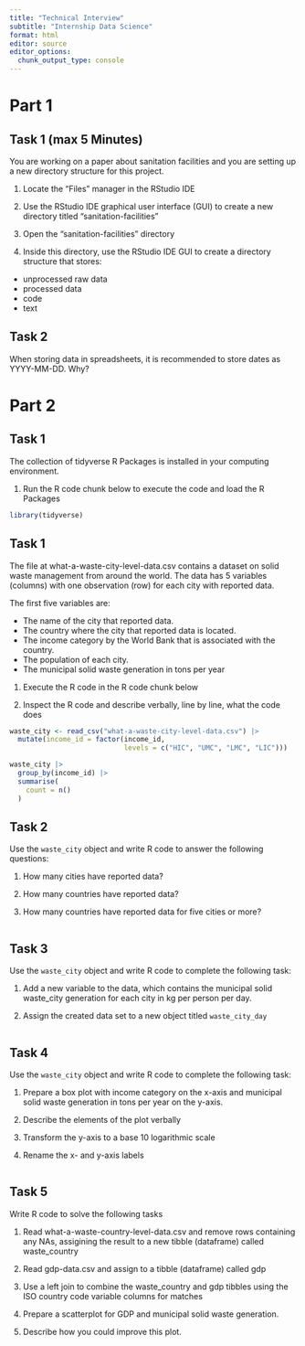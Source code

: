 ```yaml
---
title: "Technical Interview"
subtitle: "Internship Data Science"
format: html
editor: source
editor_options: 
  chunk_output_type: console
---
```


# Part 1

## Task 1 (max 5 Minutes)

You are working on a paper about sanitation facilities and you are setting up a new directory structure for this project. 

1. Locate the "Files" manager in the RStudio IDE

2. Use the RStudio IDE graphical user interface (GUI) to create a new directory titled "sanitation-facilities"

3. Open the "sanitation-facilities" directory 

4. Inside this directory, use the RStudio IDE GUI to create a directory structure that stores:

- unprocessed raw data
- processed data
- code
- text

## Task 2

When storing data in spreadsheets, it is recommended to store dates as YYYY-MM-DD. Why?

# Part 2

## Task 1

The collection of tidyverse R Packages is installed in your computing environment. 

1. Run the R code chunk below to execute the code and load the R Packages

```r

library(tidyverse)

```

## Task 1

The file at what-a-waste-city-level-data.csv contains a dataset on solid waste management from around the world. The data has 5 variables (columns) with one observation (row) for each city with reported data.

The first five variables are:

- The name of the city that reported data.
- The country where the city that reported data is located.
- The income category by the World Bank that is associated with the country.
- The population of each city.
- The municipal solid waste generation in tons per year

1. Execute the R code in the R code chunk below

2. Inspect the R code and describe verbally, line by line, what the code does

```r

waste_city <- read_csv("what-a-waste-city-level-data.csv") |>
  mutate(income_id = factor(income_id, 
                            levels = c("HIC", "UMC", "LMC", "LIC")))

waste_city |> 
  group_by(income_id) |> 
  summarise(
    count = n()
  )

```

## Task 2

Use the `waste_city` object and write R code to answer the following questions: 

1. How many cities have reported data? 

2. How many countries have reported data? 

3. How many countries have reported data for five cities or more? 

```r



```

## Task 3

Use the `waste_city` object and write R code to complete the following task:

1. Add a new variable to the data, which contains the municipal solid waste_city generation for each city in kg per person per day.

2. Assign the created data set to a new object titled `waste_city_day`

```r


```

## Task 4

Use the `waste_city` object and write R code to complete the following task:

1. Prepare a box plot with income category on the x-axis and municipal solid waste generation in tons per year on the y-axis. 

2. Describe the elements of the plot verbally

3. Transform the y-axis to a base 10 logarithmic scale

4. Rename the x- and y-axis labels

```r


```

## Task 5

Write R code to solve the following tasks

1. Read what-a-waste-country-level-data.csv and remove rows containing any NAs, assigining the result to a new tibble (dataframe) called waste_country

2. Read gdp-data.csv and assign to a tibble (dataframe) called gdp

3. Use a left join to combine the waste_country and gdp tibbles using the ISO country code variable columns for matches

4. Prepare a scatterplot for GDP and municipal solid waste generation.

5. Describe how you could improve this plot.


```r



```


